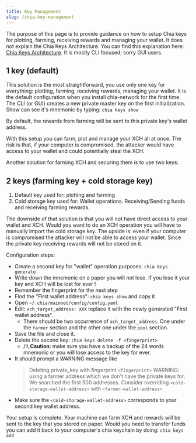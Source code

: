 ```yaml
---
title: Key Management
slug: /chia-key-management
---
```


The purpose of this page is to provide guidance on how to setup Chia keys for plotting, farming, receiving rewards and managing your wallet.
It does not explain the Chia Keys Architecture. You can find this explanation here: [Chia Keys Architecture](https://github.com/Chia-Network/chia-blockchain/wiki/Chia-Keys-Architecture).
It is mostly CLI focused; sorry GUI users.

## 1 key (default)

This solution is the most straightforward, you use only one key for everything: plotting, farming, receiving rewards, managing your wallet.
It is the default configuration when you install chia-network for the first time.
The CLI (or GUI) creates a new private master key on the first initialization. Show can see it's mnemonic by typing: `chia keys show`

By default, the rewards from farming will be sent to this private key's wallet address.

With this setup you can farm, plot and manage your XCH all at once.
The risk is that, if your computer is compromised, the attacker would have access to your wallet and could potentially steal the XCH.

Another solution for farming XCH and securing them is to use two keys:

## 2 keys (farming key + cold storage key)

1. Default key used for: plotting and farming
1. Cold storage key used for: Wallet operations. Receiving/Sending funds and receiving farming rewards.

The downside of that solution is that you will not have direct access to your wallet and XCH. Would you want to do an XCH operation you will have to manually import the cold storage key. The upside is: even if your computer is compromised the attacker will not be able to access your wallet. Since the private key receiving rewards will not be stored on it.

Configuration steps:

- Create a second key for "wallet" operation purposes: `chia keys generate`
- Write down the mnemonic on a paper you will not lose. If you lose it your key and XCH will be lost for ever !
- Remember the fingerprint for the next step
- Find the "First wallet address": `chia keys show` and copy it
- Open `~/.chia/mainnet/config/config.yaml`
- Edit: `xch_target_address: XXX` replace it with the newly generated "First wallet address".
  - There should be two occurrence of `xch_target_address`. One under the `farmer` section and the other one under the `pool` section.
- Save the file and close it.
- Delete the second key: `chia keys delete -f <fingerprint>`
  - /!\ **Caution**: make sure you have a backup of the 24 words mnemonic or you will lose access to the key for ever.
- It should prompt a WARNING message like
  > Deleting private_key with fingerprint `<fingerprint>`
  > WARNING: using a farmer address which we don't have the private keys for. We searched the first 500 addresses. Consider overriding `<cold-storage-wallet-address>` with `<farmer-wallet-address>`
- Make sure the `<cold-storage-wallet-address>` corresponds to your second key wallet address.

Your setup is complete. Your machine can farm XCH and rewards will be sent to the key that you stored on paper.
Would you need to transfer funds you can add it back to your computer's chia keychain by doing: `chia keys add`
